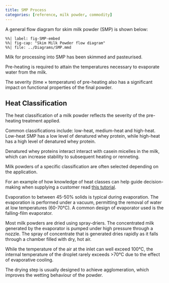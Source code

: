 ```yaml
---
title: SMP Process
categories: [reference, milk powder, commodity]
---
```


A general flow diagram for skim milk powder (SMP) is shown below:

```mermaid
%%| label: fig-SMP-embed
%%| fig-cap: "Skim Milk Powder flow diagram"
%%| file: ../Diagrams/SMP.mmd
```

Milk for processing into SMP has been skimmed and
pasteurised.

Pre-heating is required to attain the temperatures
necessary to evaporate water from the milk.

The severity (time $\times$ temperature) of pre-heating
also has a significant impact on functional properties
of the final powder.

::: {.callout-note}
## Heat Classification

The heat classification of a milk powder reflects
the severity of the pre-heating treatment applied.

Common classifications include: low-heat, medium-heat and high-heat.
Low-heat SMP has a low level of denatured whey protein, while high-heat
has a high level of denatured whey protein.

Denatured whey proteins interact interact with casein micelles in the
milk, which can increase stability to subsequent heating or renneting.

Milk powders of a specific classification are often selected depending
on the application.

For an example of how knowledge of heat classes can help
guide decision-making when supplying a customer read [this tutorial](../Tutorials/heatClassSupply.qmd).
:::

Evaporation to between 45-50% solids is typical during evaporation.
The evaporation is performed under a vacuum, permitting the removal
of water at low temperatures (60-70°C).
A common design of evaporator used is the falling-film evaporator.

Most milk powders are dried using spray-driers.
The concentrated milk generated by the evaporator
is pumped under high pressure through a nozzle.
The spray of concentrate that is generated
dries rapidly as it falls through a chamber
filled with dry, hot air.

While the temperature of the air at the inlet
can well exceed 100°C, the internal temperature
of the droplet rarely exceeds >70°C due to the
effect of evaporative cooling.

The drying step is usually designed to achieve
agglomeration, which improves the wetting behaviour
of the powder.
